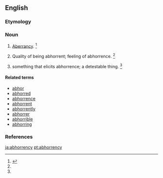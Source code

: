 ==English==

===Etymology===
{{suffix|abhorrence|y}}

===Noun===
{{en-noun|abhorrencies}}

# {{context|obsolete|lang=en}} [[aberrancy|Aberrancy]]. {{defdate|Attested only in the late 16<sup>th</sup> century.}}<ref name=SOED>{{R:SOED5|page=4}}</ref>
# {{context|obsolete|lang=en}} Quality of being abhorrent; feeling of abhorrence. {{defdate|Attested from the early 17<sup>th</sup> century until the early 18<sup>th</sup> century.}}<ref name=SOED/>
# {{context|obsolete|lang=en}} something that elicits abhorrence; a detestable thing. {{defdate|Attested only in the early 18<sup>th</sup> century.}}<ref name=SOED/>

====Related terms====
* [[abhor]]
* [[abhorred]]
* [[abhorrence]]
* [[abhorrent]]
* [[abhorrently]]
* [[abhorrer]]
* [[abhorrible]]
* [[abhorring]]

===References===
<references/>

[[ja:abhorrency]]
[[pt:abhorrency]]